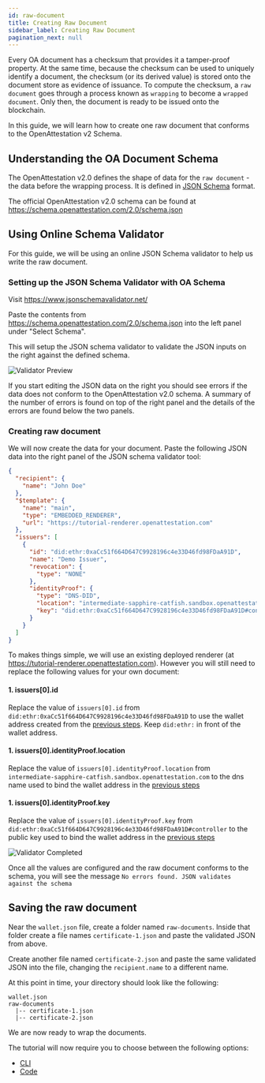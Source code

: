 ```yaml
---
id: raw-document
title: Creating Raw Document
sidebar_label: Creating Raw Document
pagination_next: null
---
```



<Flow />

Every OA document has a checksum that provides it a tamper-proof property. At the same time, because the checksum can be used to uniquely identify a document, the checksum (or its derived value) is stored onto the document store as evidence of issuance. To compute the checksum, a `raw document` goes through a process known as `wrapping` to become a `wrapped document`. Only then, the document is ready to be issued onto the blockchain.

In this guide, we will learn how to create one raw document that conforms to the OpenAttestation v2 Schema.

## Understanding the OA Document Schema

The OpenAttestation v2.0 defines the shape of data for the `raw document` - the data before the wrapping process. It is defined in [JSON Schema](https://json-schema.org/) format.

The official OpenAttestation v2.0 schema can be found at https://schema.openattestation.com/2.0/schema.json

## Using Online Schema Validator

For this guide, we will be using an online JSON Schema validator to help us write the raw document.

### Setting up the JSON Schema Validator with OA Schema

Visit https://www.jsonschemavalidator.net/

Paste the contents from https://schema.openattestation.com/2.0/schema.json into the left panel under "Select Schema".

This will setup the JSON schema validator to validate the JSON inputs on the right against the defined schema.

![Validator Preview](/docs/tutorial/verifiable-documents/ethereum/document-data/validator-preview.png)

If you start editing the JSON data on the right you should see errors if the data does not conform to the OpenAttestation v2.0 schema. A summary of the number of errors is found on top of the right panel and the details of the errors are found below the two panels.

### Creating raw document

We will now create the data for your document. Paste the following JSON data into the right panel of the JSON schema validator tool:

```json
{
  "recipient": {
    "name": "John Doe"
  },
  "$template": {
    "name": "main",
    "type": "EMBEDDED_RENDERER",
    "url": "https://tutorial-renderer.openattestation.com"
  },
  "issuers": [
    {
      "id": "did:ethr:0xaCc51f664D647C9928196c4e33D46fd98FDaA91D",
      "name": "Demo Issuer",
      "revocation": {
        "type": "NONE"
      },
      "identityProof": {
        "type": "DNS-DID",
        "location": "intermediate-sapphire-catfish.sandbox.openattestation.com",
        "key": "did:ethr:0xaCc51f664D647C9928196c4e33D46fd98FDaA91D#controller"
      }
    }
  ]
}
```

To makes things simple, we will use an existing deployed renderer (at https://tutorial-renderer.openattestation.com). However you will still need to replace the following values for your own document:

#### 1. issuers[0].id

Replace the value of `issuers[0].id` from `did:ethr:0xaCc51f664D647C9928196c4e33D46fd98FDaA91D` to use the wallet address created from the [previous steps](/docs/tutorial/verifiable-documents/did/create). Keep `did:ethr:` in front of the wallet address.

#### 1. issuers[0].identityProof.location

Replace the value of `issuers[0].identityProof.location` from `intermediate-sapphire-catfish.sandbox.openattestation.com` to the dns name used to bind the wallet address in the [previous steps](/docs/tutorial/verifiable-documents/did/dns)

#### 1. issuers[0].identityProof.key

Replace the value of `issuers[0].identityProof.key` from `did:ethr:0xaCc51f664D647C9928196c4e33D46fd98FDaA91D#controller` to the public key used to bind the wallet address in the [previous steps](/docs/tutorial/verifiable-documents/did/dns)

![Validator Completed](/docs/tutorial/verifiable-documents/ethereum/document-data/validator-completed.png)

Once all the values are configured and the raw document conforms to the schema, you will see the message `No errors found. JSON validates against the schema`

## Saving the raw document

Near the `wallet.json` file, create a folder named `raw-documents`. Inside that folder create a file names `certificate-1.json` and paste the validated JSON from above.

Create another file named `certificate-2.json` and paste the same validated JSON into the file, changing the `recipient.name` to a different name.

At this point in time, your directory should look like the following:

```text
wallet.json
raw-documents
  |-- certificate-1.json
  |-- certificate-2.json
```

We are now ready to wrap the documents.

The tutorial will now require you to choose between the following options:

- [CLI](/docs/tutorial/verifiable-documents/did/cli/wrapping-document-cli)
- [Code](/docs/tutorial/verifiable-documents/did/code/wrapping-document-code)

<Flow />
